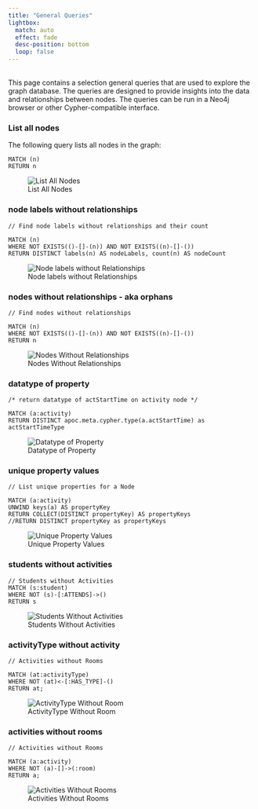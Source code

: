 ```yaml
---
title: "General Queries"
lightbox:
  match: auto
  effect: fade
  desc-position: bottom
  loop: false
---
```

<br>
This page contains a selection general queries that are used to explore the graph database. The queries are designed to provide insights into the data and relationships between nodes. The queries can be run in a Neo4j browser or other Cypher-compatible interface.

### List all nodes

The following query lists all nodes in the graph:

```cypher
MATCH (n)
RETURN n
```

![List All Nodes](./images/cypher-all-nodes.png)


### node labels without relationships

```cypher
// Find node labels without relationships and their count

MATCH (n)
WHERE NOT EXISTS(()-[]-(n)) AND NOT EXISTS((n)-[]-())
RETURN DISTINCT labels(n) AS nodeLabels, count(n) AS nodeCount
```

![Node labels without Relationships](./images/cypher-nodeLabels-no-rels.png)

### nodes without relationships - aka orphans

```cypher
// Find nodes without relationships

MATCH (n)
WHERE NOT EXISTS(()-[]-(n)) AND NOT EXISTS((n)-[]-())
RETURN n
```
![Nodes Without Relationships](./images/cypher-nodes-no-rels.png)


### datatype of property

```cypher
/* return datatype of actStartTime on activity node */

MATCH (a:activity)
RETURN DISTINCT apoc.meta.cypher.type(a.actStartTime) as actStartTimeType
```
![Datatype of Property](./images/cypher-property-datatype.png)


### unique property values

```cypher
// List unique properties for a Node

MATCH (a:activity)
UNWIND keys(a) AS propertyKey
RETURN COLLECT(DISTINCT propertyKey) AS propertyKeys
//RETURN DISTINCT propertyKey as propertyKeys
```

![Unique Property Values](./images/cypher-activity-properties.png)


### students without activities 

```cypher
// Students without Activities
MATCH (s:student)
WHERE NOT (s)-[:ATTENDS]->()
RETURN s
```

![Students Without Activities](./images/cypher-student-no-activity.png)


### activityType without activity

```cypher
// Activities without Rooms

MATCH (at:activityType)
WHERE NOT (at)<-[:HAS_TYPE]-()
RETURN at;
```

![ActivityType Without Room](./images/cypher-actType-no-activity.png)

### activities without rooms

```cypher
// Activities without Rooms

MATCH (a:activity)
WHERE NOT (a)-[]->(:room)
RETURN a;
```
![Activities Without Rooms](./images/cypher-activity-no-room.png)